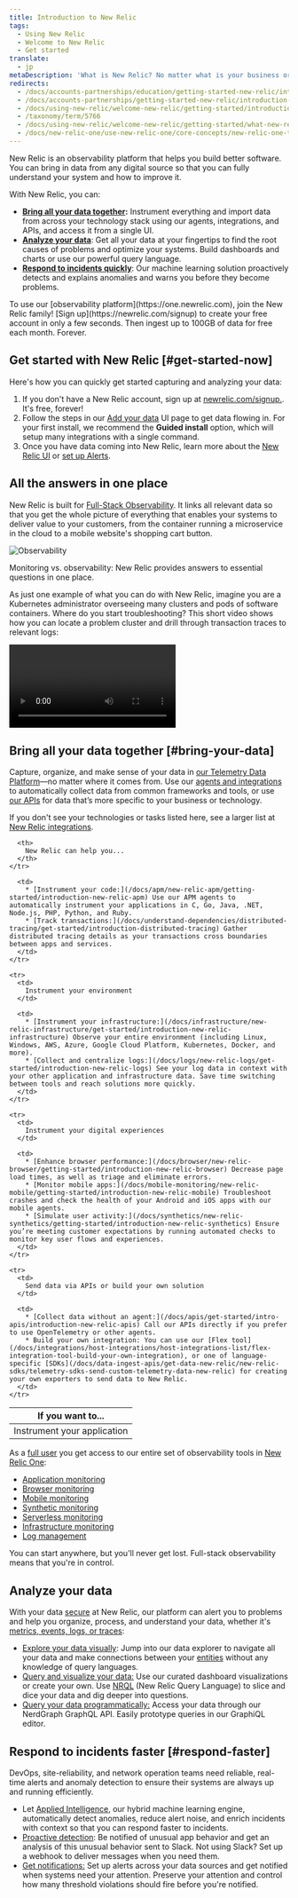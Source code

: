 ```yaml
---
title: Introduction to New Relic
tags:
  - Using New Relic
  - Welcome to New Relic
  - Get started
translate:
  - jp
metaDescription: 'What is New Relic? No matter what is your business or role, learn how to make the most of our suite of digital intelligence products.'
redirects:
  - /docs/accounts-partnerships/education/getting-started-new-relic/introduction-new-relic
  - /docs/accounts-partnerships/getting-started-new-relic/introduction-new-relic
  - /docs/using-new-relic/welcome-new-relic/getting-started/introduction-new-relic
  - /taxonomy/term/5766
  - /docs/using-new-relic/welcome-new-relic/getting-started/what-new-relic-can-do-you
  - /docs/new-relic-one/use-new-relic-one/core-concepts/new-relic-one-transition-guide-july-2020
---
```


New Relic is an observability platform that helps you build better software. You can bring in data from any digital source so that you can fully understand your system and how to improve it.

With New Relic, you can:

* **[Bring all your data together](#bring-your-data):** Instrument everything and import data from across your technology stack using our agents, integrations, and APIs, and access it from a single UI.
* [**Analyze your data**](#analyze-your-data): Get all your data at your fingertips to find the root causes of problems and optimize your systems. Build dashboards and charts or use our powerful query language.
* **[Respond to incidents quickly](#respond-faster)**: Our machine learning solution proactively detects and explains anomalies and warns you before they become problems.

<Callout variant="tip">
  To use our [observability platform](https://one.newrelic.com), join the New Relic family! [Sign up](https://newrelic.com/signup) to create your free account in only a few seconds. Then ingest up to 100GB of data for free each month. Forever.
</Callout>

## Get started with New Relic [#get-started-now]

Here's how you can quickly get started capturing and analyzing your data:

1. If you don't have a New Relic account, sign up at [newrelic.com/signup.](https://newrelic.com/signup). It's free, forever!
2. Follow the steps in our [Add your data](https://one.newrelic.com/launcher/nr1-core.settings?pane=eyJuZXJkbGV0SWQiOiJ0dWNzb24ucGxnLWluc3RydW1lbnQtZXZlcnl0aGluZyJ9) UI page to get data flowing in. For your first install, we recommend the **Guided install** option, which will setup many integrations with a single command.
3. Once you have data coming into New Relic, learn more about the [New Relic UI](/docs/new-relic-one/use-new-relic-one/get-started/introduction-new-relic-one) or [set up Alerts](/docs/alerts-applied-intelligence/new-relic-alerts/get-started/introduction-alerts/).

## All the answers in one place

New Relic is built for [Full-Stack Observability](/docs/introduction-full-stack-observability). It links all relevant data so that you get the whole picture of everything that enables your systems to deliver value to your customers, from the container running a microservice in the cloud to a mobile website's shopping cart button.

![Observability](./images/observability.png "Observability")

<figcaption>
  Monitoring vs. observability: New Relic provides answers to essential questions in one place.
</figcaption>

As just one example of what you can do with New Relic, imagine you are a Kubernetes administrator overseeing many clusters and pods of software containers. Where do you start troubleshooting? This short video shows how you can locate a problem cluster and drill through transaction traces to relevant logs:

<Video
  type="wistia"
  id="hytv3kad74"
/>

## Bring all your data together [#bring-your-data]

Capture, organize, and make sense of your data in [our Telemetry Data Platform](/docs/data-ingest-apis/get-data-new-relic/getting-started/get-started-telemetry-data-platform)—no matter where it comes from. Use our [agents and integrations](/docs/integrations/intro-integrations/get-started/introduction-new-relic-integrations) to automatically collect data from common frameworks and tools, or use [our APIs](/docs/apis/get-started/intro-apis/introduction-new-relic-apis) for data that’s more specific to your business or technology.

If you don't see your technologies or tasks listed here, see a larger list at [New Relic integrations](https://newrelic.com/integrations).

<table>
  <thead>
    <tr>
      <th style={{ width: "200px" }}>
        If you want to...
      </th>

      <th>
        New Relic can help you...
      </th>
    </tr>
  </thead>

  <tbody>
    <tr>
      <td>
        Instrument your application
      </td>

      <td>
        * [Instrument your code:](/docs/apm/new-relic-apm/getting-started/introduction-new-relic-apm) Use our APM agents to automatically instrument your applications in C, Go, Java, .NET, Node.js, PHP, Python, and Ruby.
        * [Track transactions:](/docs/understand-dependencies/distributed-tracing/get-started/introduction-distributed-tracing) Gather distributed tracing details as your transactions cross boundaries between apps and services.
      </td>
    </tr>

    <tr>
      <td>
        Instrument your environment
      </td>

      <td>
        * [Instrument your infrastructure:](/docs/infrastructure/new-relic-infrastructure/get-started/introduction-new-relic-infrastructure) Observe your entire environment (including Linux, Windows, AWS, Azure, Google Cloud Platform, Kubernetes, Docker, and more).
        * [Collect and centralize logs:](/docs/logs/new-relic-logs/get-started/introduction-new-relic-logs) See your log data in context with your other application and infrastructure data. Save time switching between tools and reach solutions more quickly.
      </td>
    </tr>

    <tr>
      <td>
        Instrument your digital experiences
      </td>

      <td>
        * [Enhance browser performance:](/docs/browser/new-relic-browser/getting-started/introduction-new-relic-browser) Decrease page load times, as well as triage and eliminate errors.
        * [Monitor mobile apps:](/docs/mobile-monitoring/new-relic-mobile/getting-started/introduction-new-relic-mobile) Troubleshoot crashes and check the health of your Android and iOS apps with our mobile agents.
        * [Simulate user activity:](/docs/synthetics/new-relic-synthetics/getting-started/introduction-new-relic-synthetics) Ensure you’re meeting customer expectations by running automated checks to monitor key user flows and experiences.
      </td>
    </tr>

    <tr>
      <td>
        Send data via APIs or build your own solution
      </td>

      <td>
        * [Collect data without an agent:](/docs/apis/get-started/intro-apis/introduction-new-relic-apis) Call our APIs directly if you prefer to use OpenTelemetry or other agents.
        * Build your own integration: You can use our [Flex tool](/docs/integrations/host-integrations/host-integrations-list/flex-integration-tool-build-your-own-integration), or one of language-specific [SDKs](/docs/data-ingest-apis/get-data-new-relic/new-relic-sdks/telemetry-sdks-send-custom-telemetry-data-new-relic) for creating your own exporters to send data to New Relic.
      </td>
    </tr>
  </tbody>
</table>

As a [full user](/docs/users-roles#user-type) you get access to our entire set of observability tools in [New Relic One](/docs/new-relic-one/use-new-relic-one/get-started/introduction-new-relic-one):

* [Application monitoring](/docs/apm)
* [Browser monitoring](/docs/browser)
* [Mobile monitoring](/docs/mobile-monitoring)
* [Synthetic monitoring](/docs/synthetics)
* [Serverless monitoring](/docs/serverless-function-monitoring)
* [Infrastructure monitoring](/docs/infrastructure)
* [Log management](/docs/logs)

You can start anywhere, but you'll never get lost. Full-stack observability means that you're in control.

## Analyze your data

With your data [secure](/docs/security/new-relic-security/compliance/data-encryption) at New Relic, our platform can alert you to problems and help you organize, process, and understand your data, whether it's [metrics, events, logs, or traces](https://newrelic.com/platform/telemetry-data-101/ "Link opens in a new window."):

* [Explore your data visually](/docs/query-your-data/explore-query-data/data-explorer/introduction-data-explorer): Jump into our data explorer to navigate all your data and make connections between your [entities](/docs/new-relic-one/use-new-relic-one/core-concepts/what-entity-new-relic) without any knowledge of query languages.
* [Query and visualize your data:](/docs/chart-builder/use-chart-builder/get-started/introduction-chart-builder) Use our curated dashboard visualizations or create your own. Use [NRQL](/docs/query-data/nrql-new-relic-query-language/getting-started/introduction-nrql) (New Relic Query Language) to slice and dice your data and dig deeper into questions.
* [Query your data programmatically:](/docs/apis/nerdgraph/get-started/introduction-new-relic-nerdgraph) Access your data through our NerdGraph GraphQL API. Easily prototype queries in our GraphiQL editor.

## Respond to incidents faster [#respond-faster]

DevOps, site-reliability, and network operation teams need reliable, real-time alerts and anomaly detection to ensure their systems are always up and running efficiently.

* Let [Applied Intelligence](/docs/new-relic-one/use-new-relic-one/new-relic-ai/introduction-new-relic-ai), our hybrid machine learning engine, automatically detect anomalies, reduce alert noise, and enrich incidents with context so that you can respond faster to incidents.
* [Proactive detection](/docs/new-relic-one/use-new-relic-one/new-relic-ai/proactive-detection-new-relic-ai): Be notified of unusual app behavior and get an analysis of this unusual behavior sent to Slack. Not using Slack? Set up a webhook to deliver messages when you need them.
* [Get notifications:](/docs/alerts/new-relic-alerts/getting-started/introduction-new-relic-alerts) Set up alerts across your data sources and get notified when systems need your attention. Preserve your attention and control how many threshold violations should fire before you're notified.
